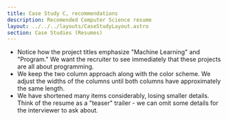 ```yaml
---
title: Case Study C, recommendations
description: Recomended Computer Science resume
layout: ../../../layouts/CaseStudyLayout.astro
section: Case Studies (Resumes)
---
```


<ResumeC />

* Notice how the project titles emphasize "Machine Learning" and "Program." We want the recruiter to see immediately that these projects are all about programming.
* We keep the two column approach along with the color scheme. We adjust the widths of the columns until both columns have approximately the same length.
* We have shortened many items considerably, losing smaller details. Think of the resume as a "teaser" trailer - we can omit some details for the interviewer to ask about. 
